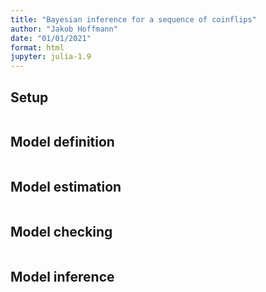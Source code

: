 ```yaml
---
title: "Bayesian inference for a sequence of coinflips"
author: "Jakob Hoffmann"
date: "01/01/2021"
format: html
jupyter: julia-1.9
---
```



## Setup

```julia

```

## Model definition

```julia

```

## Model estimation

```julia

```

## Model checking

```julia

```

## Model inference
